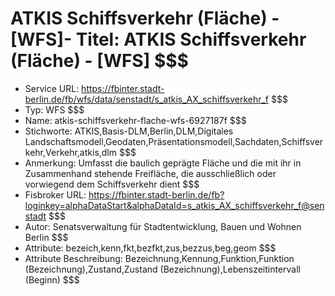 # ATKIS Schiffsverkehr (Fläche) - [WFS]- Titel: ATKIS Schiffsverkehr (Fläche) - [WFS] $$$
- Service URL: https://fbinter.stadt-berlin.de/fb/wfs/data/senstadt/s_atkis_AX_schiffsverkehr_f $$$
- Typ: WFS $$$
- Name: atkis-schiffsverkehr-flache-wfs-6927187f $$$
- Stichworte: ATKIS,Basis-DLM,Berlin,DLM,Digitales Landschaftsmodell,Geodaten,Präsentationsmodell,Sachdaten,Schiffsverkehr,Verkehr,atkis,dlm $$$
- Anmerkung: Umfasst die baulich geprägte Fläche und die mit ihr in Zusammenhand stehende Freifläche, die ausschließlich oder vorwiegend dem Schiffsverkehr dient $$$
- Fisbroker URL: https://fbinter.stadt-berlin.de/fb?loginkey=alphaDataStart&alphaDataId=s_atkis_AX_schiffsverkehr_f@senstadt $$$
- Autor: Senatsverwaltung für Stadtentwicklung, Bauen und Wohnen Berlin $$$
- Attribute: bezeich,kenn,fkt,bezfkt,zus,bezzus,beg,geom $$$
- Attribute Beschreibung: Bezeichnung,Kennung,Funktion,Funktion (Bezeichnung),Zustand,Zustand (Bezeichnung),Lebenszeitintervall (Beginn) $$$
